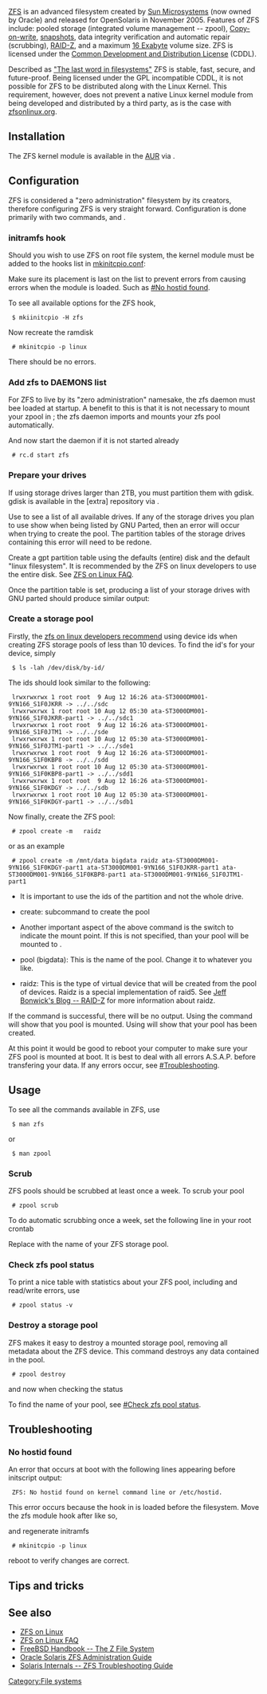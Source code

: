 [[Category:File systems]]
{{Article summary start}}
{{Article summary text|This page provides basic guidelines for installing the native ZFS Linux kernel module.}}
{{Article summary heading|Related}}
{{Article summary wiki|Installing Arch Linux on ZFS}}
{{Article summary wiki|ZFS on FUSE}}
{{Article summary end}}

[[Wikipedia:ZFS|ZFS]] is an advanced filesystem created by [[Wikipedia:Sun Microsystems|Sun Microsystems]] (now owned by Oracle) and released for OpenSolaris in November 2005.  Features of ZFS include: pooled storage (integrated volume management -- zpool), [[Wikipedia:Copy-on-write|Copy-on-write]], [[Wikipedia:Snapshot (computer storage)|snapshots]], data integrity verification and automatic repair (scrubbing), [[Wikipedia:http://en.wikipedia.org/wiki/RAID-Z#RAID-Z|RAID-Z]], and a maximum [[Wikipedia:Exabyte|16 Exabyte]] volume size.  ZFS is licensed under the [[Wikipedia:CDDL|Common Development and Distribution License]] (CDDL).

Described as [http://web.archive.org/web/20060428092023/http://www.sun.com/2004-0914/feature/ "The last word in filesystems"] ZFS is stable, fast, secure, and future-proof.  Being licensed under the GPL incompatible CDDL, it is not possible for ZFS to be distributed along with the Linux Kernel. This requirement, however, does not prevent a native Linux kernel module from being developed and distributed by a third party, as is the case with [http://zfsonlinux.org/ zfsonlinux.org].

==Installation==

The ZFS kernel module is available in the [[AUR]] via {{aur|zfs}}.

==Configuration==

ZFS is considered a "zero administration" filesystem by its creators, therefore configuring ZFS is very straight forward. Configuration is done primarily with two commands, {{ic|# zfs}} and {{ic|# zpool}}.

===initramfs hook===

Should you wish to use ZFS on root file system, the kernel module must be added to the hooks list in [[Mkinitcpio|mkinitcpio.conf]]:

{{hc|/etc/mkinitcpio.conf|
...
HOOKS<nowiki>="base udev autodetect pata scsi sata filesystems usbinput fsck zfs"</nowiki>
...
}}

Make sure its placement is last on the list to prevent errors from causing errors when the module is loaded. Such as [[#No hostid found]].

To see all available options for the ZFS hook,

  $ mkiinitcpio -H zfs

Now recreate the ramdisk

  # mkinitcpio -p linux

There should be no errors.

===Add zfs to DAEMONS list===

For ZFS to live by its "zero administration" namesake, the zfs daemon must bee loaded at startup. A benefit to this is that it is not necessary to mount your zpool in {{ic|/etc/fstab}}; the zfs daemon imports and mounts your zfs pool automatically.

{{hc|/etc/rc.conf|
...
DAEMONS<nowiki>=(... @syslog-ng zfs dbus ...)</nowiki>
...
}}

And now start the daemon if it is not started already

  # rc.d start zfs

===Prepare your drives===

If using storage drives larger than 2TB, you must partition them with gdisk.  gdisk is available in the [extra] repository via {{Pkg|gptfdisk}}.

Use {{ic| # parted --list}} to see a list of all available drives. If any of the storage drives you plan to use show {{ic|Error: /dev/<device>: unrecognised disk label}} when being listed by GNU Parted, then an error will occur when trying to create the pool. The partition tables of the storage drives containing this error will need to be redone.

Create a gpt partition table using the defaults (entire) disk and the default "linux filesystem". It is recommended by the ZFS on linux developers to use the entire disk. See [http://zfsonlinux.org/faq.html ZFS on Linux FAQ].

Once the partition table is set, producing a list of your storage drives with GNU parted should produce similar output:

{{hc|# parted --list|
...

Model: ATA ST3000DM001-9YN1 (scsi)
Disk /dev/sdb: 3001GB
Sector size (logical/physical): 512B/4096B
Partition Table: gpt
Disk Flags:

Number  Start   End     Size    File system  Name              Flags
 1      1049kB  3001GB  3001GB               Linux filesystem

...
}}

===Create a storage pool===

Firstly, the [http://zfsonlinux.org/faq.html#WhatDevNamesShouldIUseWhenCreatingMyPool zfs on linux developers recommend] using device ids when creating ZFS storage pools of less than 10 devices. To find the id's for your device, simply

  $ ls -lah /dev/disk/by-id/

The ids should look similar to the following:

  lrwxrwxrwx 1 root root  9 Aug 12 16:26 ata-ST3000DM001-9YN166_S1F0JKRR -> ../../sdc
  lrwxrwxrwx 1 root root 10 Aug 12 05:30 ata-ST3000DM001-9YN166_S1F0JKRR-part1 -> ../../sdc1
  lrwxrwxrwx 1 root root  9 Aug 12 16:26 ata-ST3000DM001-9YN166_S1F0JTM1 -> ../../sde
  lrwxrwxrwx 1 root root 10 Aug 12 05:30 ata-ST3000DM001-9YN166_S1F0JTM1-part1 -> ../../sde1
  lrwxrwxrwx 1 root root  9 Aug 12 16:26 ata-ST3000DM001-9YN166_S1F0KBP8 -> ../../sdd
  lrwxrwxrwx 1 root root 10 Aug 12 05:30 ata-ST3000DM001-9YN166_S1F0KBP8-part1 -> ../../sdd1
  lrwxrwxrwx 1 root root  9 Aug 12 16:26 ata-ST3000DM001-9YN166_S1F0KDGY -> ../../sdb
  lrwxrwxrwx 1 root root 10 Aug 12 05:30 ata-ST3000DM001-9YN166_S1F0KDGY-part1 -> ../../sdb1

Now finally, create the ZFS pool:

  # zpool create -m <mount> <pool> raidz <ids>

or as an example

  # zpool create -m /mnt/data bigdata raidz ata-ST3000DM001-9YN166_S1F0KDGY-part1 ata-ST3000DM001-9YN166_S1F0JKRR-part1 ata-ST3000DM001-9YN166_S1F0KBP8-part1 ata-ST3000DM001-9YN166_S1F0JTM1-part1

* It is important to use the ids of the partition and not the whole drive.

* create: subcommand to create the pool

* Another important aspect of the above command is the {{ic|-m}} switch to indicate the mount point. If this is not specified, than your pool will be mounted to {{ic|/<pool>}}.

* pool (bigdata): This is the name of the pool. Change it to whatever you like.

* raidz: This is the type of virtual device that will be created from the pool of devices. Raidz is a special implementation of raid5. See [https://blogs.oracle.com/bonwick/entry/raid_z Jeff Bonwick's Blog -- RAID-Z] for more information about raidz.

If the command is successful, there will be no output. Using the {{ic|$ mount}} command will show that you pool is mounted. Using {{ic|# zpool status}} will show that your pool has been created.

At this point it would be good to reboot your computer to make sure your ZFS pool is mounted at boot. It is best to deal with all errors A.S.A.P. before transfering your data. If any errors occur, see [[#Troubleshooting]].

== Usage ==

To see all the commands available in ZFS, use

  $ man zfs

or

  $ man zpool

=== Scrub ===

ZFS pools should be scrubbed at least once a week. To scrub your pool

  # zpool scrub <pool>

To do automatic scrubbing once a week, set the following line in your root crontab

{{hc|# crontab -e|
...
30 19 * * 5 zpool scrub <pool>
...
}}

Replace {{ic|<pool>}} with the name of your ZFS storage pool.

=== Check zfs pool status ===

To print a nice table with statistics about your ZFS pool, including and read/write errors, use

  # zpool status -v

=== Destroy a storage pool ===

ZFS makes it easy to destroy a mounted storage pool, removing all metadata about the ZFS device. This command destroys any data contained in the pool.

  # zpool destroy <pool>

and now when checking the status

{{hc|# zpool status|no pools available}}

To find the name of your pool, see [[#Check zfs pool status]].

==Troubleshooting==

===No hostid found===

An error that occurs at boot with the following lines appearing before initscript output:

  ZFS: No hostid found on kernel command line or /etc/hostid.

This error occurs because the {{ic|zfs}} hook in {{ic|/etc/mkinitcpio.conf}} is loaded before the filesystem. Move the zfs module hook after {{ic|filesystems}} like so,

{{hc|/etc/mkinitcpio.conf|
...
HOOKS<nowiki>="base udev autodetect pata scsi sata filesystems usbinput fsck zfs"</nowiki>
...
}}

and regenerate initramfs

  # mkinitcpio -p linux

reboot to verify changes are correct.

==Tips and tricks==

==See also==
* [http://zfsonlinux.org/ ZFS on Linux]
* [http://zfsonlinux.org/faq.html ZFS on Linux FAQ]
* [http://www.freebsd.org/doc/en_US.ISO8859-1/books/handbook/filesystems-zfs.html FreeBSD Handbook -- The Z File System]
* [http://docs.oracle.com/cd/E19253-01/819-5461/index.html Oracle Solaris ZFS Administration Guide]
* [http://www.solarisinternals.com/wiki/index.php/ZFS_Troubleshooting_Guide Solaris Internals -- ZFS Troubleshooting Guide]
